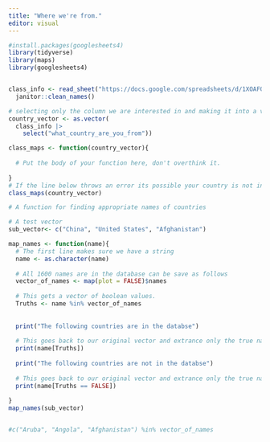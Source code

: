 ```yaml
---
title: "Where we're from."
editor: visual
---
```


```r
#install.packages(googlesheets4)
library(tidyverse)
library(maps)
library(googlesheets4)


class_info <- read_sheet("https://docs.google.com/spreadsheets/d/1XOAFQvBcFvhKwEl5xH6l3nRJK2Wk0hWZ18S9kAZclQ0/edit?usp=sharing") |>
  janitor::clean_names()

# selecting only the column we are interested in and making it into a vector.
country_vector <- as.vector( 
  class_info |>
    select("what_country_are_you_from"))
```

```r
class_maps <- function(country_vector){
  
  # Put the body of your function here, don't overthink it.
  
}
# If the line below throws an error its possible your country is not in the database or mispelled. 
class_maps(country_vector)
```

```r
# A function for finding appropriate names of countries

# A test vector
sub_vector<- c("China", "United States", "Afghanistan")

map_names <- function(name){
  # The first line makes sure we have a string
  name <- as.character(name)
  
  # All 1600 names are in the database can be save as follows
  vector_of_names <- map(plot = FALSE)$names
  
  # This gets a vector of boolean values. 
  Truths <- name %in% vector_of_names
  
  
  print("The following countries are in the databse")
  
  # This goes back to our original vector and extrance only the true names. 
  print(name[Truths])
  
  print("The following countries are not in the databse")
  
  # This goes back to our original vector and extrance only the true names. 
  print(name[Truths == FALSE])
  
}
map_names(sub_vector)


#c("Aruba", "Angola", "Afghanistan") %in% vector_of_names

```
